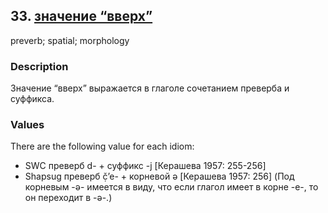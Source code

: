 ## 33. <a href =  'https://agricolamz.github.io/The_Circassian_Isoglosses_Database/33.html' target='_blank'>значение "вверх"</a>
preverb; spatial; morphology

### Description

Значение "вверх" выражается в глаголе сочетанием преверба и суффикса.

### Values
There are the following value for each idiom:

* SWC  преверб d- + суффикс -j [Керашева 1957: 255-256] 
* Shapsug  преверб č̣’e- + корневой ə [Керашева 1957: 256] (Под корневым -ə- имеется в виду, что если глагол имеет в корне -e-, то он переходит в -ə-.)

